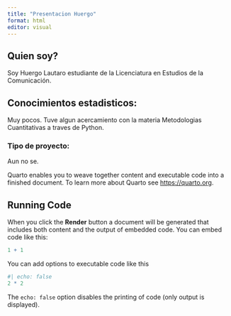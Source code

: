 ```yaml
---
title: "Presentacion Huergo"
format: html
editor: visual
---
```


## Quien soy?

Soy Huergo Lautaro estudiante de la Licenciatura en Estudios de la Comunicación.

## Conocimientos estadisticos:

Muy pocos. Tuve algun acercamiento con la materia Metodologias Cuantitativas a traves de Python.

### Tipo de proyecto:

Aun no se.

Quarto enables you to weave together content and executable code into a finished document. To learn more about Quarto see <https://quarto.org>.

## Running Code

When you click the **Render** button a document will be generated that includes both content and the output of embedded code. You can embed code like this:

```r
1 + 1
```

You can add options to executable code like this

```r
#| echo: false
2 * 2
```

The `echo: false` option disables the printing of code (only output is displayed).
